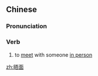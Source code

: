 ==Chinese==
{{zh-forms}}

===Pronunciation===
{{zh-pron
|m=wùmiàn
|c=ng6 min6
|cat=v
}}

===Verb===
{{zh-verb}}

# {{lb|zh|literary}} to [[meet]] with someone [[in person]]

[[zh:晤面]]